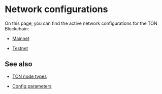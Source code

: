 
# Network configurations

On this page, you can find the active network configurations for the TON Blockchain:

- [Mainnet](https://ton.org/global-config.json)

- [Testnet](https://ton.org/testnet-global.config.json)

## See also

- [TON node types](/v3/documentation/infra/nodes/node-types)

- [Config parameters](/v3/documentation/network/configs/blockchain-configs)

<Feedback />
